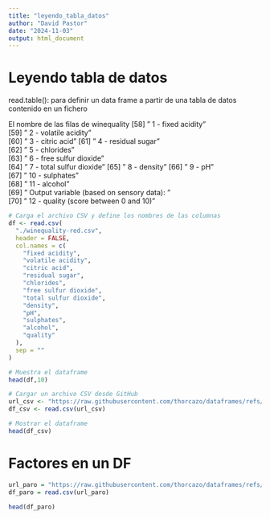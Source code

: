 ```yaml
---
title: "leyendo_tabla_datos"
author: "David Pastor"
date: "2024-11-03"
output: html_document
---
```


# Leyendo tabla de datos
read.table(): para definir un data frame a partir de una tabla de datos contenido en un fichero

El nombre de las filas de winequality
[58] "   1 - fixed acidity"               
[59] "   2 - volatile acidity"   
[60] "   3 - citric acid"
[61] "   4 - residual sugar"     
[62] "   5 - chlorides"  
[63] "   6 - free sulfur dioxide"       
[64] "   7 - total sulfur dioxide"
[65] "   8 - density"
[66] "   9 - pH"         
[67] "   10 - sulphates"              
[68] "   11 - alcohol"      
[69] "   Output variable (based on sensory data): "        
[70] "   12 - quality (score between 0 and 10)"    


```r
# Carga el archivo CSV y define los nombres de las columnas
df <- read.csv(
  "./winequality-red.csv",
  header = FALSE,
  col.names = c(
    "fixed acidity", 
    "volatile acidity", 
    "citric acid", 
    "residual sugar", 
    "chlorides", 
    "free sulfur dioxide", 
    "total sulfur dioxide", 
    "density", 
    "pH", 
    "sulphates", 
    "alcohol", 
    "quality"
  ),
  sep = ""
)

# Muestra el dataframe
head(df,10)


```
```r
# Cargar un archivo CSV desde GitHub
url_csv <- "https://raw.githubusercontent.com/thorcazo/dataframes/refs/heads/master/winequality-red.csv?token=GHSAT0AAAAAACZKWGDZY2Y6UFI6TF74TMMMZZHNQ4Q"
df_csv <- read.csv(url_csv)

# Mostrar el dataframe
head(df_csv)

```



# Factores en un DF

```r
url_paro = "https://raw.githubusercontent.com/thorcazo/dataframes/refs/heads/master/data_paro.csv?token=GHSAT0AAAAAACZKWGDZOSRAJ62HFAJH6KNQZZHOCDQ"
df_paro = read.csv(url_paro)

head(df_paro)
```


